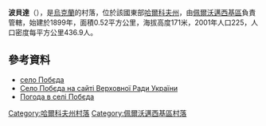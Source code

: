 {{coord|49|17|54|N|36|17|55|E|scale:100000_region:UA|display=title}}

'''波貝達'''（{{lang-uk|Побєда}}），是[[烏克蘭|烏克蘭]]的村落，位於該國東部[[哈爾科夫州|哈爾科夫州]]，由[[佩爾沃邁西基區|佩爾沃邁西基區]]負責管轄，始建於1899年，面積0.52平方公里，海拔高度171米，2001年人口225，人口密度每平方公里436.9人。

==參考資料==
*[http://w1.c1.rada.gov.ua/pls/z7502/A005?rdat1=09.01.2009&rf7571=33896 село Побєда]
* [http://w1.c1.rada.gov.ua/pls/z7502/A005?rdat1=09.01.2009&rf7571=33896 Село Побєда на сайті Верховної Ради України]
* [http://weather.in.ua/ua/har'kovskaja/20903 Погода в селі Побєда] {{Wayback|url=http://weather.in.ua/ua/har%27kovskaja/20903 |date=20200805194954 }}

{{DEFAULTSORT:Побєда}}
[[Category:哈爾科夫州村落|Category:哈爾科夫州村落]]
[[Category:佩爾沃邁西基區村落|Category:佩爾沃邁西基區村落]]


{{Kharkiv-geo-stub}}
